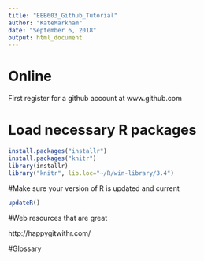 ```yaml
---
title: "EEB603_Github_Tutorial"
author: "KateMarkham"
date: "September 6, 2018"
output: html_document
---
```

# Online

First register for a github account at www.github.com

# Load necessary R packages
```r
install.packages("installr")
install.packages("knitr")
library(installr)
library("knitr", lib.loc="~/R/win-library/3.4")
```

#Make sure your version of R is updated and current

```r
updateR()
```

#Web resources that are great

http://happygitwithr.com/ 


#Glossary
